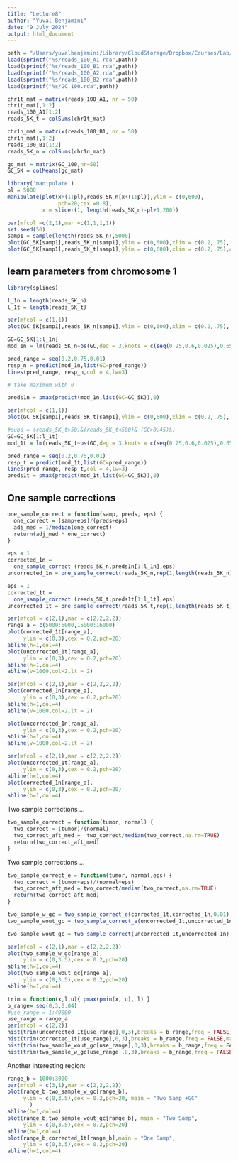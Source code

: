 ```yaml
---
title: "Lecture8"
author: "Yuval Benjamini"
date: "9 July 2024"
output: html_document
---
```


```r
path = "/Users/yuvalbenjamini/Library/CloudStorage/Dropbox/Courses/Lab/Lab_52568_17/Lectures" 
load(sprintf("%s/reads_100_A1.rda",path))
load(sprintf("%s/reads_100_B1.rda",path))
load(sprintf("%s/reads_100_A2.rda",path))
load(sprintf("%s/reads_100_B2.rda",path))
load(sprintf("%s/GC_100.rda",path))
```

```r
chr1t_mat = matrix(reads_100_A1, nr = 50)
chr1t_mat[,1:2]
reads_100_A1[1:2]
reads_5K_t = colSums(chr1t_mat)

chr1n_mat = matrix(reads_100_B1, nr = 50)
chr1n_mat[,1:2]
reads_100_B1[1:2]
reads_5K_n = colSums(chr1n_mat)

gc_mat = matrix(GC_100,nr=50)
GC_5K = colMeans(gc_mat)
```


```r
library('manipulate')
pl = 5000
manipulate(plot(x+(1:pl),reads_5K_n[x+(1:pl)],ylim = c(0,600),
                pch=20,cex =0.8), 
           x = slider(1, length(reads_5K_n)-pl+1,200))
```


```r
par(mfcol =c(2,1),mar =c(1,1,1,1))
set.seed(50)
samp1 = sample(length(reads_5K_n),5000)
plot(GC_5K[samp1],reads_5K_n[samp1],ylim = c(0,600),xlim = c(0.2,.75), cex = 0.5, pch=20)
plot(GC_5K[samp1],reads_5K_t[samp1],ylim = c(0,600),xlim = c(0.2,.75),cex = 0.5, pch=20)

```

## learn parameters from chromosome 1

```r
library(splines)

l_1n = length(reads_5K_n)
l_1t = length(reads_5K_t)

par(mfcol = c(1,1))
plot(GC_5K[samp1],reads_5K_n[samp1],ylim = c(0,600),xlim = c(0.2,.75), cex = 0.5, pch=20)

GC=GC_5K[1:l_1n]
mod_1n = lm(reads_5K_n~bs(GC,deg = 3,knots = c(seq(0.25,0.6,0.025),0.65)),subset = (reads_5K_n>50 & reads_5K_n<600 ))

pred_range = seq(0.2,0.75,0.01)
resp_n = predict(mod_1n,list(GC=pred_range))
lines(pred_range, resp_n,col = 4,lw=3)

# take maximum with 0

preds1n = pmax(predict(mod_1n,list(GC=GC_5K)),0)
```


```r
par(mfcol = c(1,1))
plot(GC_5K[samp1],reads_5K_t[samp1],ylim = c(0,600),xlim = c(0.2,.75), cex = 0.5, pch=20)

#subs = (reads_5K_t>50)&(reads_5K_t<500)& (GC>0.45)&)
GC=GC_5K[1:l_1t]
mod_1t = lm(reads_5K_t~bs(GC,deg = 3,knots = c(seq(0.25,0.6,0.025),0.65)),subset = (reads_5K_t>50) & (reads_5K_t<550))

pred_range = seq(0.2,0.75,0.01)
resp_t = predict(mod_1t,list(GC=pred_range))
lines(pred_range, resp_t,col = 4,lw=3)
preds1t = pmax(predict(mod_1t,list(GC=GC_5K)),0)

```

## One sample corrections
```r
one_sample_correct = function(samp, preds, eps) {
  one_correct = (samp+eps)/(preds+eps)
  adj_med = 1/median(one_correct)
  return(adj_med * one_correct)
}
```

```r

eps = 1
corrected_1n = 
  one_sample_correct (reads_5K_n,preds1n[1:l_1n],eps)
uncorrected_1n = one_sample_correct(reads_5K_n,rep(1,length(reads_5K_n)),eps)

eps = 1
corrected_1t = 
  one_sample_correct (reads_5K_t,preds1t[1:l_1t],eps)
uncorrected_1t = one_sample_correct(reads_5K_t,rep(1,length(reads_5K_t)),eps)

par(mfcol = c(2,1),mar = c(2,2,2,2))
range_a = c(5000:6000,15000:16000)
plot(corrected_1t[range_a],
     ylim = c(0,3),cex = 0.2,pch=20)
abline(h=1,col=4)
plot(uncorrected_1t[range_a],
     ylim = c(0,3),cex = 0.2,pch=20)
abline(h=1,col=4)
abline(v=1000,col=2,lt = 2)
```

```r
par(mfcol = c(2,1),mar = c(2,2,2,2))
plot(corrected_1n[range_a],
     ylim = c(0,3),cex = 0.2,pch=20)
abline(h=1,col=4)
abline(v=1000,col=2,lt = 2)

plot(uncorrected_1n[range_a],
     ylim = c(0,3),cex = 0.2,pch=20)
abline(h=1,col=4)
abline(v=1000,col=2,lt = 2)

```

```r
par(mfcol = c(2,1),mar = c(2,2,2,2))
plot(uncorrected_1t[range_a],
     ylim = c(0,3),cex = 0.2,pch=20)
abline(h=1,col=4)
plot(corrected_1n[range_a],
     ylim = c(0,3),cex = 0.2,pch=20)
abline(h=1,col=4)

```

Two sample corrections ...
```r
two_sample_correct = function(tumor, normal) {
  two_correct = (tumor)/(normal)
  two_correct_aft_med =  two_correct/median(two_correct,na.rm=TRUE)
  return(two_correct_aft_med)    
}
```

Two sample corrections ...
```r
two_sample_correct_e = function(tumor, normal,eps) {
  two_correct = (tumor+eps)/(normal+eps)
  two_correct_aft_med = two_correct/median(two_correct,na.rm=TRUE)
  return(two_correct_aft_med)
}

```


```r
two_sample_w_gc = two_sample_correct_e(corrected_1t,corrected_1n,0.01)
two_sample_wout_gc = two_sample_correct_e(uncorrected_1t,uncorrected_1n,0.01)

two_sample_wout_gc = two_sample_correct(uncorrected_1t,uncorrected_1n)

par(mfcol = c(2,1),mar = c(2,2,2,2))
plot(two_sample_w_gc[range_a],
     ylim = c(0,3.5),cex = 0.2,pch=20)
abline(h=1,col=4)
plot(two_sample_wout_gc[range_a],
     ylim = c(0,3.5),cex = 0.2,pch=20)
abline(h=1,col=4)

```

```r
trim = function(x,l,u){ pmax(pmin(x, u), l) }
b_range= seq(0,3,0.04)
#use_range = 1:49000
use_range = range_a
par(mfcol = c(2,2))
hist(trim(uncorrected_1t[use_range],0,3),breaks = b_range,freq = FALSE, main = "Uncorrected")
hist(trim(corrected_1t[use_range],0,3),breaks = b_range,freq = FALSE,main = "One Sample")
hist(trim(two_sample_wout_gc[use_range],0,3),breaks = b_range,freq = FALSE, main = "Two Sample")
hist(trim(two_sample_w_gc[use_range],0,3),breaks = b_range,freq = FALSE, main = "Two Sample + GC")

```

Another interesting region: 

```r
range_b = 1000:3000
par(mfcol = c(3,1),mar = c(2,2,2,2))
plot(range_b,two_sample_w_gc[range_b],
     ylim = c(0,3.5),cex = 0.2,pch=20, main = "Two Samp +GC"
       )
abline(h=1,col=4)
plot(range_b,two_sample_wout_gc[range_b], main = "Two Samp",
     ylim = c(0,3.5),cex = 0.2,pch=20)
abline(h=1,col=4)
plot(range_b,corrected_1t[range_b],main = "One Samp",
     ylim = c(0,3.5),cex = 0.2,pch=20)
abline(h=1,col=4)


```

